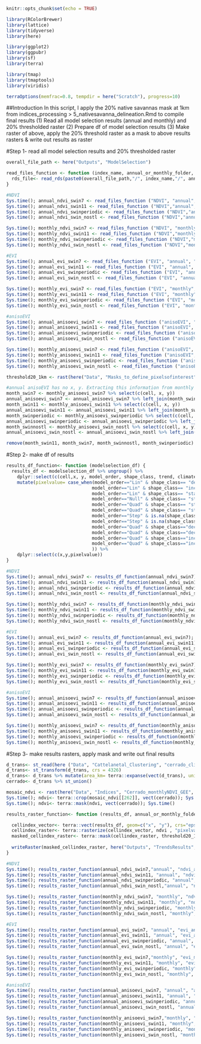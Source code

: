 ```r
knitr::opts_chunk$set(echo = TRUE)
```

```r
library(RColorBrewer)
library(lattice)
library(tidyverse)
library(here)

library(ggplot2)
library(ggpubr)
library(sf)
library(terra)

library(tmap)
library(tmaptools)
library(viridis)

terraOptions(memfrac=0.8, tempdir = here("Scratch"), progress=10)
```
##Introduction
In this script, I apply the 20% native savannas mask at 1km from indices_processing > 5_nativesavanna_delineation.Rmd
to compile final results 
(1) Read all model selection results (annual and monthly) and 20% thresholded raster
(2) Prepare df of model selection results
(3) Make raster of above, apply the 20% threshold raster as a mask to above results rasters & write out results as raster

#Step 1- read all model selection results and 20% thresholded raster
```r
overall_file_path <- here("Outputs", "ModelSelection")

read_files_function <- function (index_name, annual_or_monthly_folder, file_name_with_rds){
  rds_file<- read_rds(paste0(overall_file_path,"/", index_name,"/", annual_or_monthly_folder, "/", file_name_with_rds))
}

#NDVI
Sys.time(); annual_ndvi_swin7 <- read_files_function ("NDVI", "annual", "modelselection_swindow_7.rds"); Sys.time()
Sys.time(); annual_ndvi_swin11 <- read_files_function ("NDVI","annual", "modelselection_swindow_11.rds"); Sys.time()
Sys.time(); annual_ndvi_swinperiodic <- read_files_function ("NDVI","annual", "modelselection_swindow_periodic.rds"); Sys.time()
Sys.time(); annual_ndvi_swin_nostl <- read_files_function ("NDVI","annual", "modelselection_value_int.rds"); Sys.time()

Sys.time(); monthly_ndvi_swin7 <- read_files_function ("NDVI", "monthly", "modelselection_swindow_7.rds"); Sys.time()
Sys.time(); monthly_ndvi_swin11 <- read_files_function ("NDVI","monthly", "modelselection_swindow_11.rds"); Sys.time()
Sys.time(); monthly_ndvi_swinperiodic <- read_files_function ("NDVI","monthly", "modelselection_swindow_periodic.rds"); Sys.time()
Sys.time(); monthly_ndvi_swin_nostl <- read_files_function ("NDVI","monthly", "modelselection_value_int.rds"); Sys.time()

#EVI
Sys.time(); annual_evi_swin7 <- read_files_function ("EVI", "annual", "modelselection_swindow_7.rds"); Sys.time()
Sys.time(); annual_evi_swin11 <- read_files_function ("EVI", "annual", "modelselection_swindow_11.rds"); Sys.time()
Sys.time(); annual_evi_swinperiodic <- read_files_function ("EVI", "annual", "modelselection_swindow_periodic.rds"); Sys.time()
Sys.time(); annual_evi_swin_nostl <- read_files_function ("EVI", "annual", "modelselection_value_int.rds"); Sys.time()

Sys.time(); monthly_evi_swin7 <- read_files_function ("EVI", "monthly", "modelselection_swindow_7.rds"); Sys.time()
Sys.time(); monthly_evi_swin11 <- read_files_function ("EVI", "monthly", "modelselection_swindow_11.rds"); Sys.time()
Sys.time(); monthly_evi_swinperiodic <- read_files_function ("EVI", "monthly", "modelselection_swindow_periodic.rds"); Sys.time()
Sys.time(); monthly_evi_swin_nostl <- read_files_function ("EVI", "monthly", "modelselection_value_int.rds"); Sys.time()

#anisoEVI
Sys.time(); annual_anisoevi_swin7 <- read_files_function ("anisoEVI", "annual", "modelselection_swindow_7.rds"); Sys.time()
Sys.time(); annual_anisoevi_swin11 <- read_files_function ("anisoEVI", "annual", "modelselection_swindow_11.rds"); Sys.time()
Sys.time(); annual_anisoevi_swinperiodic <- read_files_function ("anisoEVI", "annual", "modelselection_swindow_periodic.rds"); Sys.time()
Sys.time(); annual_anisoevi_swin_nostl <- read_files_function ("anisoEVI", "annual", "modelselection_value_int.rds"); Sys.time()

Sys.time(); monthly_anisoevi_swin7 <- read_files_function ("anisoEVI", "monthly", "modelselection_swindow_7.rds"); Sys.time()
Sys.time(); monthly_anisoevi_swin11 <- read_files_function ("anisoEVI", "monthly", "modelselection_swindow_11.rds"); Sys.time()
Sys.time(); monthly_anisoevi_swinperiodic <- read_files_function ("anisoEVI", "monthly", "modelselection_swindow_periodic.rds"); Sys.time()
Sys.time(); monthly_anisoevi_swin_nostl <- read_files_function ("anisoEVI", "monthly", "modelselection_value_int.rds"); Sys.time()

threshold20_1km <- rast(here("Data", "Masks_to_define_pixelsofinterest", "mapbiomas_anthropic_mask", "1km_thresholded_mapbiomas_mask_20.tif"))

#annual anisoEVI has no x, y. Extracting this information from monthly anisoEVI
month_swin7 <- monthly_anisoevi_swin7 %>% select(c(cell, x, y))
annual_anisoevi_swin7 <- annual_anisoevi_swin7 %>% left_join(month_swin7)
month_swin11 <- monthly_anisoevi_swin11 %>% select(c(cell, x, y))
annual_anisoevi_swin11 <- annual_anisoevi_swin11 %>% left_join(month_swin11)
month_swinperiodic <- monthly_anisoevi_swinperiodic %>% select(c(cell, x, y))
annual_anisoevi_swinperiodic <- annual_anisoevi_swinperiodic %>% left_join(month_swinperiodic)
month_swinnostl <- monthly_anisoevi_swin_nostl %>% select(c(cell, x, y))
annual_anisoevi_swin_nostl <- annual_anisoevi_swin_nostl %>% left_join(month_swinnostl)

remove(month_swin11, month_swin7, month_swinnostl, month_swinperiodic)
```


#Step 2- make df of results
```r
results_df_function<- function (modelselection_df) {
  results_df <- modelselection_df %>% ungroup() %>% 
    dplyr::select(c(cell,x, y, model_order, shape_class, trend, climate_zone)) %>%
    mutate(pixelvalue= case_when(model_order=="Lin" & shape_class== "decrease_constant"& is.na(trend)~1,
                                model_order=="Lin" & shape_class== "increase_constant" & is.na(trend)~2,
                                model_order=="Lin" & shape_class== "stable_constant" & is.na(trend)~3,
                                model_order=="Null" & shape_class== "stable_constant" & is.na(trend)~3,
                                model_order=="Quad" & shape_class== "stable_concave" & is.na(trend)~3,
                                model_order=="Quad" & shape_class== "stable_convex" & is.na(trend)~3,
                                model_order=="Step" & is.na(shape_class) & trend == "decrease" ~4,
                                model_order=="Step" & is.na(shape_class) & trend == "increase" ~5, 
                                model_order=="Quad" & shape_class=="decrease_accelerated" & is.na (trend)~6,
                                model_order=="Quad" & shape_class=="decrease_decelerated" & is.na(trend)~7,
                                model_order=="Quad" & shape_class=="increase_accelerated" & is.na (trend)~8,
                                model_order=="Quad" & shape_class=="increase_decelerated" & is.na(trend)~9
                                )) %>% 
    dplyr::select(c(x,y,pixelvalue))
}

#NDVI
Sys.time(); annual_ndvi_swin7 <- results_df_function(annual_ndvi_swin7); Sys.time()
Sys.time(); annual_ndvi_swin11 <- results_df_function(annual_ndvi_swin11); Sys.time()
Sys.time(); annual_ndvi_swinperiodic <- results_df_function(annual_ndvi_swinperiodic); Sys.time()
Sys.time(); annual_ndvi_swin_nostl <- results_df_function(annual_ndvi_swin_nostl); Sys.time()

Sys.time(); monthly_ndvi_swin7 <- results_df_function(monthly_ndvi_swin7); Sys.time()
Sys.time(); monthly_ndvi_swin11 <- results_df_function(monthly_ndvi_swin11); Sys.time()
Sys.time(); monthly_ndvi_swinperiodic <- results_df_function(monthly_ndvi_swinperiodic); Sys.time()
Sys.time(); monthly_ndvi_swin_nostl <- results_df_function(monthly_ndvi_swin_nostl); Sys.time()

#EVI
Sys.time(); annual_evi_swin7 <- results_df_function(annual_evi_swin7); Sys.time()
Sys.time(); annual_evi_swin11 <- results_df_function(annual_evi_swin11); Sys.time()
Sys.time(); annual_evi_swinperiodic <- results_df_function(annual_evi_swinperiodic); Sys.time()
Sys.time(); annual_evi_swin_nostl <- results_df_function(annual_evi_swin_nostl); Sys.time()

Sys.time(); monthly_evi_swin7 <- results_df_function(monthly_evi_swin7); Sys.time()
Sys.time(); monthly_evi_swin11 <- results_df_function(monthly_evi_swin11); Sys.time()
Sys.time(); monthly_evi_swinperiodic <- results_df_function(monthly_evi_swinperiodic); Sys.time()
Sys.time(); monthly_evi_swin_nostl <- results_df_function(monthly_evi_swin_nostl); Sys.time()

#anisoEVI
Sys.time(); annual_anisoevi_swin7 <- results_df_function(annual_anisoevi_swin7); Sys.time()
Sys.time(); annual_anisoevi_swin11 <- results_df_function(annual_anisoevi_swin11); Sys.time()
Sys.time(); annual_anisoevi_swinperiodic <- results_df_function(annual_anisoevi_swinperiodic); Sys.time()
Sys.time(); annual_anisoevi_swin_nostl <- results_df_function(annual_anisoevi_swin_nostl); Sys.time()

Sys.time(); monthly_anisoevi_swin7 <- results_df_function(monthly_anisoevi_swin7); Sys.time()
Sys.time(); monthly_anisoevi_swin11 <- results_df_function(monthly_anisoevi_swin11); Sys.time()
Sys.time(); monthly_anisoevi_swinperiodic <- results_df_function(monthly_anisoevi_swinperiodic); Sys.time()
Sys.time(); monthly_anisoevi_swin_nostl <- results_df_function(monthly_anisoevi_swin_nostl); Sys.time()
```


#Step 3- make results rasters, apply mask and write out final results 
```r
d_trans<- st_read(here ("Data", "Cattelanetal_Clustering", "cerrado_climate_zones.shp"))
d_trans<- st_transform(d_trans, crs = 4326)
d_trans<- d_trans %>% mutate(area_km= terra::expanse(vect(d_trans), unit="km"))
cerrado<- d_trans %>% st_union()

mosaic_ndvi <- rast(here("Data", "Indices", "Cerrado_monthlyNDVI_GEE", "buffer_ndvi_proj.tif"))
Sys.time(); ndvi<- terra::crop(mosaic_ndvi[[262]], vect(cerrado)); Sys.time() #selecting random layer
Sys.time(); ndvi<- terra::mask(ndvi, vect(cerrado)); Sys.time()

results_raster_function<- function (results_df, annual_or_monthly_folder, outfile_name) {

  cellindex_vector<- terra::vect(results_df, geom=c("x", "y"), crs="epsg:4326")
  cellindex_raster<- terra::rasterize(cellindex_vector, ndvi , "pixelvalue", fun="max")
  masked_cellindex_raster<- terra::mask(cellindex_raster, threshold20_1km)
  
  writeRaster(masked_cellindex_raster, here("Outputs", "TrendsResults", "results_rasters", annual_or_monthly_folder, paste0(outfile_name, ".tif")))
}

#NDVI
Sys.time(); results_raster_function(annual_ndvi_swin7,"annual", "ndvi_annual_swin7"); Sys.time()
Sys.time(); results_raster_function(annual_ndvi_swin11, "annual", "ndvi_annual_swin11"); Sys.time()
Sys.time(); results_raster_function(annual_ndvi_swinperiodic, "annual", "ndvi_annual_swinperiodic"); Sys.time()
Sys.time(); results_raster_function(annual_ndvi_swin_nostl,"annual", "ndvi_annual_swinnostl"); Sys.time()

Sys.time(); results_raster_function(monthly_ndvi_swin7, "monthly", "ndvi_monthly_swin7"); Sys.time()
Sys.time(); results_raster_function(monthly_ndvi_swin11, "monthly", "ndvi_monthly_swin11"); Sys.time()
Sys.time(); results_raster_function(monthly_ndvi_swinperiodic, "monthly", "ndvi_monthly_swinperiodic"); Sys.time()
Sys.time(); results_raster_function(monthly_ndvi_swin_nostl, "monthly", "ndvi_monthly_swinnostl"); Sys.time()

#EVI
Sys.time(); results_raster_function(annual_evi_swin7, "annual", "evi_annual_swin7"); Sys.time()
Sys.time(); results_raster_function(annual_evi_swin11, "annual", "evi_annual_swin11"); Sys.time()
Sys.time(); results_raster_function(annual_evi_swinperiodic, "annual", "evi_annual_swinperiodic"); Sys.time()
Sys.time(); results_raster_function(annual_evi_swin_nostl, "annual", "evi_annual_swinnostl"); Sys.time()

Sys.time(); results_raster_function(monthly_evi_swin7,"monthly", "evi_monthly_swin7"); Sys.time()
Sys.time(); results_raster_function(monthly_evi_swin11, "monthly", "evi_monthly_swin11"); Sys.time()
Sys.time(); results_raster_function(monthly_evi_swinperiodic, "monthly", "evi_monthly_swinperiodic"); Sys.time()
Sys.time(); results_raster_function(monthly_evi_swin_nostl, "monthly", "evi_monthly_swinnostl"); Sys.time()

#anisoEVI
Sys.time(); results_raster_function(annual_anisoevi_swin7, "annual", "anisoevi_annual_swin7"); Sys.time()
Sys.time(); results_raster_function(annual_anisoevi_swin11, "annual", "anisoevi_annual_swin11"); Sys.time()
Sys.time(); results_raster_function(annual_anisoevi_swinperiodic, "annual", "anisoevi_annual_swinperiodic"); Sys.time()
Sys.time(); results_raster_function(annual_anisoevi_swin_nostl, "annual", "anisoevi_annual_swinnostl"); Sys.time()

Sys.time(); results_raster_function(monthly_anisoevi_swin7,"monthly", "anisoevi_monthly_swin7"); Sys.time()
Sys.time(); results_raster_function(monthly_anisoevi_swin11, "monthly", "anisoevi_monthly_swin11"); Sys.time()
Sys.time(); results_raster_function(monthly_anisoevi_swinperiodic, "monthly", "anisoevi_monthly_swinperiodic"); Sys.time()
Sys.time(); results_raster_function(monthly_anisoevi_swin_nostl, "monthly", "anisoevi_monthly_swinnostl"); Sys.time()

```

